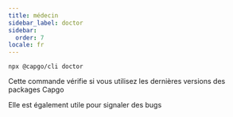 ```yaml
---
title: médecin
sidebar_label: doctor
sidebar:
  order: 7
locale: fr
---
```


`npx @capgo/cli doctor`

Cette commande vérifie si vous utilisez les dernières versions des packages Capgo

Elle est également utile pour signaler des bugs